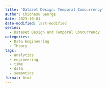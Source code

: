 ```yaml
---
title: 'Dataset Design: Temporal Concurrency'
author: Chionesu George
date: 2023-10-01
date-modified: last-modified
series: 
  - Dataset Design and Temporal Concurrency
categories:
  - Data Engineering
  - Theory
tags:
  - analytics
  - engineering
  - time
  - data
  - semantics
format: html
---
```

